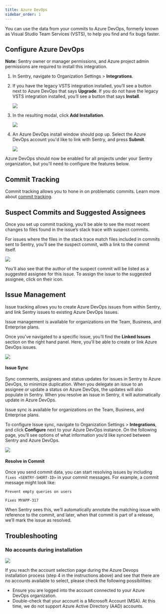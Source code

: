 ```yaml
---
title: Azure DevOps
sidebar_order: 1
---
```


You can use the data from your commits to Azure DevOps, formerly known as Visual Studio Team Services (VSTS), to help you find and fix bugs faster.

## Configure Azure DevOps

**Note:** Sentry owner or manager permissions, and Azure project admin permissions are required to install this integration.

1. In Sentry, navigate to Organization Settings > **Integrations**.
2. If you have the legacy VSTS integration installed, you’ll see a button next to Azure DevOps that says **Upgrade**. If you do not have the legacy VSTS integration installed, you’ll see a button that says **Install**.

    ![](azure-global-install.png)

3. In the resulting modal, click **Add Installation**.

    ![](azure-global-add-installation.png)

4. An Azure DevOps install window should pop up. Select the Azure DevOps account you'd like to link with Sentry, and press **Submit**.

    ![](azure-global-installed.png)

Azure DevOps should now be enabled for all projects under your Sentry organization, but you'll need to configure the features below.

## Commit Tracking

Commit tracking allows you to hone in on problematic commits. Learn more about [commit tracking](/workflow/releases/#link-repository).

## Suspect Commits and Suggested Assignees

Once you set up commit tracking, you’ll be able to see the most recent changes to files found in the issue’s stack trace with suspect commits.

For issues where the files in the stack trace match files included in commits sent to Sentry, you’ll see the suspect commit, with a link to the commit itself.

![](azure-global-suspect-commit.png)

You’ll also see that the author of the suspect commit will be listed as a suggested assignee for this issue. To assign the issue to the suggested assignee, click on their icon.

## Issue Management

Issue tracking allows you to create Azure DevOps issues from within Sentry, and link Sentry issues to existing Azure DevOps Issues.

<Alert title="Note" title="info">
Issue management is available for organizations on the Team, Business, and Enterprise plans.
</Alert>

Once you’ve navigated to a specific issue, you’ll find the **Linked Issues** section on the right hand panel. Here, you’ll be able to create or link Azure DevOps issues.

![](azure-global-link-issue.png)

#### Issue Sync

Sync comments, assignees and status updates for issues in Sentry to Azure DevOps, to minimize duplication. When you delegate an issue to an assignee or update a status on Azure DevOps, the updates will also populate in Sentry. When you resolve an issue in Sentry, it will automatically update in Azure DevOps.

<Alert title="Note" title="info">
Issue sync is available for organizations on the Team, Business, and Enterprise plans.
</Alert>

To configure Issue sync, navigate to Organization Settings > **Integrations**, and click **Configure** next to your Azure DevOps instance. On the following page, you’ll see options of what information you’d like synced between Sentry and Azure DevOps.

![](azure-global-issue-sync.png)

#### Resolve in Commit

Once you send commit data, you can start resolving issues by including `fixes <SENTRY-SHORT-ID>` in your commit messages. For example, a commit message might look like:

```
Prevent empty queries on users

Fixes MYAPP-317
```

When Sentry sees this, we’ll automatically annotate the matching issue with reference to the commit, and later, when that commit is part of a release, we’ll mark the issue as resolved.

## Troubleshooting

### No accounts during installation

![](azure-add-account-no-accounts.png)

If you reach the account selection page during the Azure Devops installation process (step 4 in the instructions above) and see that there are no accounts available to select, please check the following possibilities:

- Ensure you are logged into the account connected to your Azure DevOps organization.
- Double-check that your account is a Microsoft Account (MSA). At this time, we do not support Azure Active Directory (AAD) accounts.
